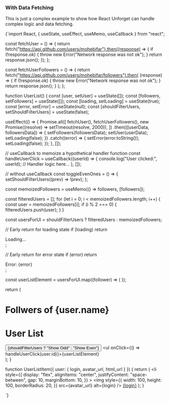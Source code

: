 
### With Data Fetching

This is just a complex example to show how React Unforget can handle complex logic and data fetching.

<DynamicLiveCodeSandpack>
{`import React, { useState, useEffect, useMemo, useCallback } from "react";

const fetchUser = () => {
  return fetch("https://api.github.com/users/mohebifar").then((response) => {
    if (!response.ok) {
      throw new Error("Network response was not ok");
    }
    return response.json();
  });
};

const fetchUserFollowers = () => {
  return fetch("https://api.github.com/users/mohebifar/followers").then(
    (response) => {
      if (!response.ok) {
        throw new Error("Network response was not ok");
      }
      return response.json();
    }
  );
};

function UserList() {
  const [user, setUser] = useState([]);
  const [followers, setFollowers] = useState([]);
  const [loading, setLoading] = useState(true);
  const [error, setError] = useState(null);
  const [shouldFilterUsers, setShouldFilterUsers] = useState(false);

  useEffect(() => {
    Promise.all([
      fetchUser(),
      fetchUserFollowers(),
      new Promise((resolve) => setTimeout(resolve, 2000)),
    ])
      .then(([userData, followersData]) => {
        setFollowers(followersData);
        setUser(userData);
        setLoading(false);
      })
      .catch((error) => {
        setError(error.toString());
        setLoading(false);
      });
  }, []);

  // useCallback to memoize a hypothetical handler function
  const handleUserClick = useCallback((userId) => {
    console.log("User clicked:", userId);
    // Handler logic here...
  }, []);

  // without useCallback
  const toggleEvenOnes = () => {
    setShouldFilterUsers((prev) => !prev);
  };

  const memoizedFollowers = useMemo(() => followers, [followers]);

  const filteredUsers = [];
  for (let i = 0; i < memoizedFollowers.length; i++) {
    const user = memoizedFollowers[i];
    if (i % 2 === 0) {
      filteredUsers.push(user);
    }
  }

  const usersForUI = shouldFilterUsers ? filteredUsers : memoizedFollowers;

  // Early return for loading state
  if (loading) return <div>Loading...</div>;

  // Early return for error state
  if (error) return <div>Error: {error}</div>;

  const userListElement = usersForUI.map((follower) => (
    <UserListItem key={follower.id} user={follower} />
  ));

  return (
    <div>
      <h1>Follwers of {user.name}</h1>
      <h1>User List</h1>
      <button onClick={toggleEvenOnes}>
        {shouldFilterUsers ? "Show Odd" : "Show Even"}
      </button>
      <ul onClick={() => handleUserClick(user.id)}>{userListElement}</ul>
    </div>
  );
}

function UserListItem({ user: { login, avatar_url, html_url } }) {
  return (
    <li
      style={{
        display: "flex",
        alignItems: "center",
        justifyContent: "space-between",
        gap: 10,
        marginBottom: 10,
      }}
    >
      <img
        style={{
          width: 100,
          height: 100,
          borderRadius: 20,
        }}
        src={avatar_url}
        alt={login}
      />
      <a href={html_url}>{login}</a>
    </li>
  );
}


`}

</DynamicLiveCodeSandpack>

